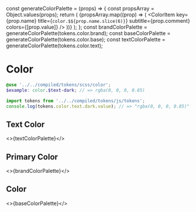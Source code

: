 const generateColorPalette = (props) => {
  const propsArray = Object.values(props);
  return (
    <ColorPalette>
      {propsArray.map((prop) => (
        <ColorItem
          key={prop.name}
          title={`color.$${prop.name.slice(6)}`}
          subtitle={prop.comment}
          colors={[prop.value]}
        />
      ))}
    </ColorPalette>
  );
};
const brandColorPalette = generateColorPalette(tokens.color.brand);
const baseColorPalette = generateColorPalette(tokens.color.base);
const textColorPalette = generateColorPalette(tokens.color.text);

<Meta title="Design/Tokens/Color" />

# Color

```scss
@use '../../compiled/tokens/scss/color';
$example: color.$text-dark; // => rgba(0, 0, 0, 0.85)
```

```javascript
import tokens from '../../compiled/tokens/js/tokens';
console.log(tokens.color.text.dark.value); // => "rgba(0, 0, 0, 0.85)"
```

## Text Color

<>{textColorPalette}</>

## Primary Color

<>{brandColorPalette}</>

## Color

<>{baseColorPalette}</>
